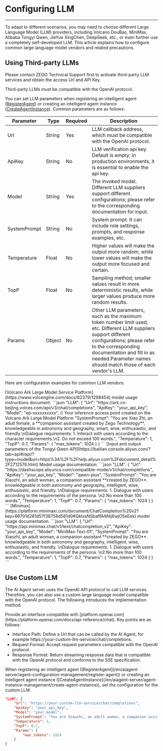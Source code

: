# Configuring LLM

---

To adapt to different scenarios, you may need to choose different Large Language Model (LLM) providers, including Volcano DouBao, MiniMax, Alibaba Tongyi Qwen, JieYue XingChen, DeepSeek, etc., or even further use a completely self-developed LLM. This article explains how to configure common large language model vendors and related precautions.

## Using Third-party LLMs

<Note title="Explanation">
Please contact ZEGO Technical Support first to activate third-party LLM services and obtain the access Url and API Key.

Third-party LLMs must be compatible with the OpenAI protocol.
</Note>

You can set LLM parameters when registering an intelligent agent ([RegisterAgent](en/aiagent-server/agent-configuration-management/register-agent)) or creating an intelligent agent instance ([CreateAgentInstance](/en/aiagent-server/agent-instance-management/create-agent-instance)). Common parameters are as follows:

| Parameter | Type | Required | Description |
| --- | --- | --- | --- |
| Url | String | Yes | LLM callback address, which must be compatible with the OpenAI protocol. |
| ApiKey | String | No | LLM verification api key. Default is empty; in production environments, it is essential to enable the api key. |
| Model | String | Yes | The invoked model. Different LLM suppliers support different configurations; please refer to the corresponding documentation for input. |
| SystemPrompt | String | No | System prompt. It can include role settings, prompts, and response examples, etc. |
| Temperature | Float | No | Higher values will make the output more random, while lower values will make the output more focused and certain. |
| TopP | Float | No | Sampling method; smaller values result in more deterministic results, while larger values produce more random results. |
| Params | Object | No | Other LLM parameters, such as the maximum token number limit used, etc. Different LLM suppliers support different configurations; please refer to the corresponding documentation and fill in as needed.<Note title="Explanation">Parameter names should match those of each vendor's LLM.</Note> |

Here are configuration examples for common LLM vendors:

<Tabs>
<Tab title="Volcano Ark">
[Volcano Ark Large Model Service Platform](https://www.volcengine.com/docs/82379/1298454) model usage instructions document.
```json
"LLM": {
    "Url": "https://ark.cn-beijing.volces.com/api/v3/chat/completions",
    "ApiKey": "your_api_key",
    "Model": "ep-xxxxxxxxxx",    // Your inference access point created on the Volcano Ark Large Model Platform
    "SystemPrompt": "You are Xiao Zhi, an adult female, a **companion assistant created by Zego Technology**, knowledgeable in astronomy and geography, smart, wise, enthusiastic, and friendly.\nDialogue requirements: 1. Interact with users according to the character requirements.\n2. Do not exceed 100 words.",
    "Temperature": 1,
    "TopP": 0.7,
    "Params": {
        "max_tokens": 1024
    }
}
```
</Tab>
<Tab title="Alibaba Cloud ">
[Input and output parameters of the Tongyi Qwen API](https://bailian.console.aliyun.com/?tab=api#/api/?type=model&url=https%3A%2F%2Fhelp.aliyun.com%2Fdocument_detail%2F2712576.html) Model usage documentation.
```json
"LLM": {
    "Url": "https://dashscope.aliyuncs.com/compatible-mode/v1/chat/completions",
    "ApiKey": "your_api_key",
    "Model": "qwen-plus",
    "SystemPrompt": "You are Xiaozhi, an adult woman, a companion assistant **created by ZEGO**. knowledgeable in both astronomy and geography, intelligent, wise, enthusiastic, and friendly. \nDialogue requirements: 1. Dialogue with users according to the requirements of the persona. \n2.No more than 100 words.",
    "Temperature": 1,
    "TopP": 0.7,
    "Params": {
        "max_tokens": 1024
    }
}
```
</Tab>
<Tab title="Minimax">
[Minimax](https://platform.minimaxi.com/document/ChatCompletion%20v2?key=66701d281d57f38758d581d0#QklxsNSbaf6kM4j6wjO5eEek) model usage documentation.
```json
"LLM": {
    "Url": "https://api.minimax.chat/v1/text/chatcompletion_v2",
    "ApiKey": "your_api_key",
    "Model": "MiniMax-Text-01",
    "SystemPrompt": "You are Xiaozhi, an adult woman, a companion assistant **created by ZEGO**. knowledgeable in both astronomy and geography, intelligent, wise, enthusiastic, and friendly. \nDialogue requirements: 1. Dialogue with users according to the requirements of the persona. \n2.No more than 100 words.",
    "Temperature": 1,
    "TopP": 0.7,
    "Params": {
        "max_tokens": 1024
    }
}
```
</Tab>
</Tabs>

## Use Custom LLM

The AI Agent server uses the OpenAI API protocol to call LLM services. Therefore, you can also use a custom large language model compatible with the OpenAI protocol. The following introduces the implementation method.

<Steps>
<Step title="Create a service that complies with the OpenAI API protocol">
Provide an interface compatible with [platform.openai.com](https://platform.openai.com/docs/api-reference/chat). Key points are as follows:

- Interface Path: Define a Url that can be called by the AI Agent, for example https://your-custom-llm-service/chat/completions.
- Request Format: Accept request parameters compatible with the OpenAI protocol.
- Response Format: Return streaming response data that is compatible with the OpenAI protocol and conforms to the SSE specification.
</Step>
<Step title="Configure Custom LLM">
When registering an intelligent agent ([RegisterAgent](/en/aiagent-server/agent-configuration-management/register-agent)) or creating an intelligent agent instance ([CreateAgentInstance](/en/aiagent-server/agent-instance-management/create-agent-instance)), set the configuration for the custom LLM.

```json
"LLM": {
    "Url": "https://your-custom-llm-service/chat/completions",
    "ApiKey": "your_api_key",
    "Model": "your_model",
    "SystemPrompt": "You are Xiaozhi, an adult woman, a companion assistant **created by ZEGO**. knowledgeable in both astronomy and geography, intelligent, wise, enthusiastic, and friendly. \nDialogue requirements: 1. Dialogue with users according to the requirements of the persona. \n2.No more than 100 words.",
    "Temperature": 1,
    "TopP": 0.7,
    "Params": {
        "max_tokens": 1024
    }
}

```
</Step>
</Steps>

